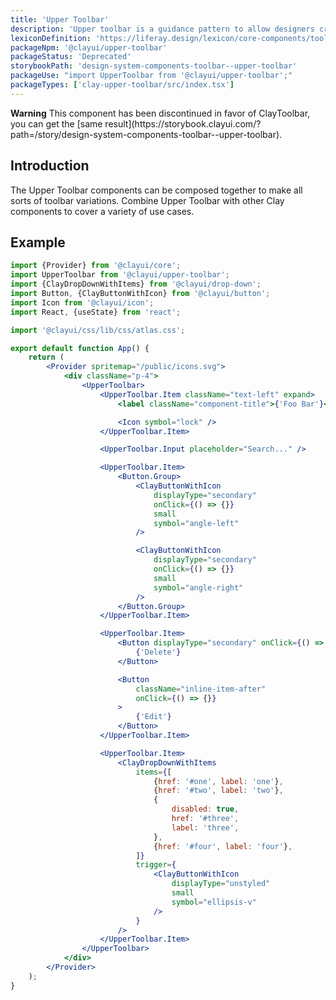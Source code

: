 ```yaml
---
title: 'Upper Toolbar'
description: 'Upper toolbar is a guidance pattern to allow designers create their own toolbars for edition with preview pages.'
lexiconDefinition: 'https://liferay.design/lexicon/core-components/toolbars/toolbar-upper/'
packageNpm: '@clayui/upper-toolbar'
packageStatus: 'Deprecated'
storybookPath: 'design-system-components-toolbar--upper-toolbar'
packageUse: "import UpperToolbar from '@clayui/upper-toolbar';"
packageTypes: ['clay-upper-toolbar/src/index.tsx']
---
```


<div className="clay-site-alert alert alert-warning">
	<strong className="lead">Warning</strong>
	This component has been discontinued in favor of ClayToolbar, you can get the
	[same result](https://storybook.clayui.com/?path=/story/design-system-components-toolbar--upper-toolbar).
</div>

## Introduction

The Upper Toolbar components can be composed together to make all sorts of toolbar variations. Combine Upper Toolbar with other Clay components to cover a variety of use cases.

## Example

```jsx preview
import {Provider} from '@clayui/core';
import UpperToolbar from '@clayui/upper-toolbar';
import {ClayDropDownWithItems} from '@clayui/drop-down';
import Button, {ClayButtonWithIcon} from '@clayui/button';
import Icon from '@clayui/icon';
import React, {useState} from 'react';

import '@clayui/css/lib/css/atlas.css';

export default function App() {
	return (
		<Provider spritemap="/public/icons.svg">
			<div className="p-4">
				<UpperToolbar>
					<UpperToolbar.Item className="text-left" expand>
						<label className="component-title">{'Foo Bar'}</label>

						<Icon symbol="lock" />
					</UpperToolbar.Item>

					<UpperToolbar.Input placeholder="Search..." />

					<UpperToolbar.Item>
						<Button.Group>
							<ClayButtonWithIcon
								displayType="secondary"
								onClick={() => {}}
								small
								symbol="angle-left"
							/>

							<ClayButtonWithIcon
								displayType="secondary"
								onClick={() => {}}
								small
								symbol="angle-right"
							/>
						</Button.Group>
					</UpperToolbar.Item>

					<UpperToolbar.Item>
						<Button displayType="secondary" onClick={() => {}}>
							{'Delete'}
						</Button>

						<Button
							className="inline-item-after"
							onClick={() => {}}
						>
							{'Edit'}
						</Button>
					</UpperToolbar.Item>

					<UpperToolbar.Item>
						<ClayDropDownWithItems
							items={[
								{href: '#one', label: 'one'},
								{href: '#two', label: 'two'},
								{
									disabled: true,
									href: '#three',
									label: 'three',
								},
								{href: '#four', label: 'four'},
							]}
							trigger={
								<ClayButtonWithIcon
									displayType="unstyled"
									small
									symbol="ellipsis-v"
								/>
							}
						/>
					</UpperToolbar.Item>
				</UpperToolbar>
			</div>
		</Provider>
	);
}
```

